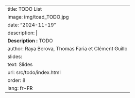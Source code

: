 ---
title: TODO List
image: img/toad_TODO.jpg
date: "2024-11-19"
description: |
  <b>Description :</b> TODO
author: Raya Berova, Thomas Faria et Clément Guillo
slides:
  text: Slides
  url: src/todo/index.html
order: 8
lang: fr-FR
---